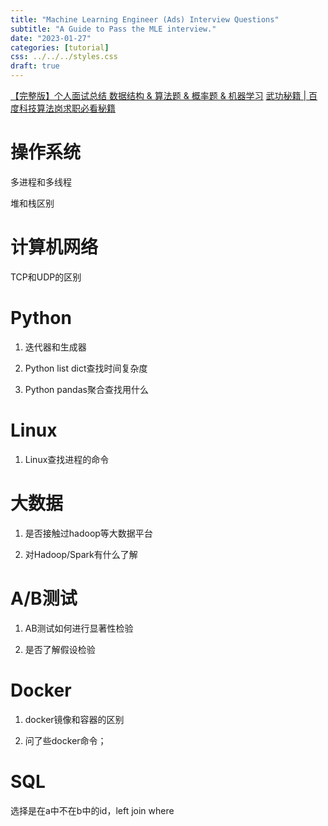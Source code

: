 ```yaml
---
title: "Machine Learning Engineer (Ads) Interview Questions"
subtitle: "A Guide to Pass the MLE interview."
date: "2023-01-27"
categories: [tutorial]
css: ../../../styles.css
draft: true
---
```


[【完整版】个人面试总结 数据结构 & 算法题 & 概率题 & 机器学习](https://juejin.cn/post/7084407434730536990#heading-10)
[武功秘籍 | 百度科技算法岗求职必看秘籍 ](https://www.sohu.com/a/550108947_121124366)

# 操作系统

多进程和多线程

堆和栈区别

# 计算机网络

TCP和UDP的区别

# Python

1. 迭代器和生成器

2. Python list dict查找时间复杂度

3. Python pandas聚合查找用什么

# Linux

1. Linux查找进程的命令

# 大数据

1. 是否接触过hadoop等大数据平台

2. 对Hadoop/Spark有什么了解

# A/B测试

1. AB测试如何进行显著性检验

2. 是否了解假设检验

# Docker

1. docker镜像和容器的区别

2. 问了些docker命令；

# SQL

选择是在a中不在b中的id，left join where

# 